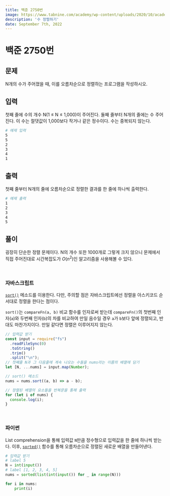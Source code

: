```yaml
---
title: 백준 2750번
image: https://www.tabnine.com/academy/wp-content/uploads/2020/10/academy_1.png
description: '수 정렬하기'
date: September 7th, 2022
---
```



# 백준 2750번

## 문제

N개의 수가 주어졌을 때, 이를 오름차순으로 정렬하는 프로그램을 작성하시오.

## 입력

첫째 줄에 수의 개수 N(1 ≤ N ≤ 1,000)이 주어진다. 둘째 줄부터 N개의 줄에는 수 주어진다. 이 수는 절댓값이 1,000보다 작거나 같은 정수이다. 수는 중복되지 않는다.

```bash
# 예제 입력
5
5
2
3
4
1
```

## 출력

첫째 줄부터 N개의 줄에 오름차순으로 정렬한 결과를 한 줄에 하나씩 출력한다.

```bash
# 예제 출력
1
2
3
4
5
```

## 풀이

굉장히 단순한 정렬 문제이다. N의 개수 또한 1000개로 그렇게 크지 않으니 문제에서 직접 주어진대로 시간복잡도가 $O(n^2)$인 알고리즘을 사용해볼 수 있다.

<br/>

### 자바스크립트

<a href="https://developer.mozilla.org/en-US/docs/Web/JavaScript/Reference/Global_Objects/Array/sort" target="_blank"><code>sort()</code></a> 메소드를 이용한다. 
다만, 주의할 점은 자바스크립트에선 정렬을 아스키코드 순서대로 정렬을 한다는 점이다.

`sort()`는 `compareFn(a, b)` 비교 함수를 인자로써 받는데 `compareFn()`의 첫번째 인자(`a`)와 두번째 인자(`b`)의 차를 비교하여 만일 음수일 경우 `a`가 `b`보다 앞에 정렬되고, 반대도 마찬가지이다.
만일 같다면 정렬은 이루어지지 않는다.

```js
// 입력값 받기
const input = require("fs")
  .readFileSync(0)
  .toString()
  .trim()
  .split("\n");
// 첫째줄 N과 그 다음줄에 계속 나오는 수들을 nums라는 이름의 배열에 담기
let [N, ...nums] = input.map(Number);

// sort() 메소드
nums = nums.sort((a, b) => a - b);

// 정렬된 배열의 요소들을 반복문을 통해 출력
for (let i of nums) {
  console.log(i);
}
```

<br/>

### 파이썬

List comprehension을 통해 입력값 `N`만큼 정수형으로 입력값을 한 줄에 하나씩 받는다. 이후, <a href="https://docs.python.org/3/howto/sorting.html#sorting-basics" target="_blank"><code>sorted()</code></a> 함수를 통해 오름차순으로 정렬된 새로운 배열을 만들어낸다.

```py
# 입력값 받기
# label 5
N = int(input())
# label [1, 2, 3, 4, 5]
nums = sorted(list(int(input()) for _ in range(N)))

for i in nums:
    print(i)
```
